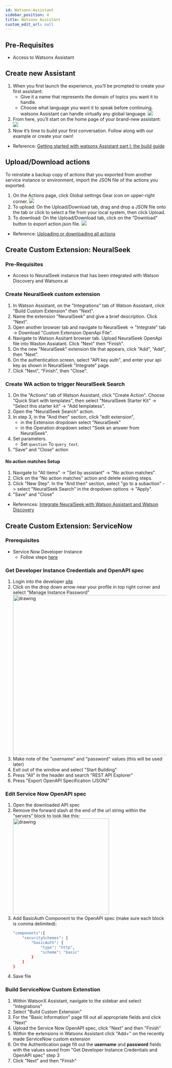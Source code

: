 ```yaml
---
id: Watsonx-Assistant
sidebar_position: 4
title: Watsonx Assistant
custom_edit_url: null
---
```

## Pre-Requisites
- Access to Watsonx Assistant

## Create new Assistant
1. When you first launch the experience, you’ll be prompted to create your first assistant: 
    - Give it a name that represents the domain of topics you want it to handle. 
    - Choose what language you want it to speak before continuing. watsonx Assistant can handle virtually any global language.
![](./assets/create-wxa-1.png)
1. From here, you’ll start on the home page of your brand-new assistant:
![](./assets/create-wxa-2.png)
1. Now it’s time to build your first conversation. Follow along with our example or create your own!
- Reference: [Getting started with watsonx Assistant part I: the build guide](https://www.ibm.com/blog/getting-started-with-the-new-watson-assistant-part-i-the-build-guide/?c=Watson%20Assistant)
## Upload/Download actions
To reinstate a backup copy of actions that you exported from another service instance or environment, import the JSON file of the actions you exported.
1. On the Actions page, click Global settings Gear icon on upper-right corner.
![](./assets/upload-wxa-actions1.png)
1. To upload: On the Upload/Download tab, drag and drop a JSON file onto the tab or click to select a file from your local system, then click Upload.
1. To download: On the Upload/Download tab, click on the "Download" button to export action.json file.
![](./assets/upload-wxa-actions2.png)
- Reference: [Uploading or downloading all actions](https://cloud.ibm.com/docs/watson-assistant?topic=watson-assistant-upload-download-actions)

## Create Custom Extension: NeuralSeek

### Pre-Requisites
- Access to NeuralSeek instance that has been integrated with Watson Discovery and Watsonx.ai
### Create NeuralSeek custom extension <a name="create-neuralseek-custom-extension"></a>
1. In Watson Assistant, on the "Integrations" tab of Watson Assistant, click "Build Custom Extension" then "Next".
2. Name the extension "NeuralSeek" and give a brief description. Click "Next".
3. Open another browser tab and navigate to NeuralSeek -> "Integrate" tab -> Download "Custom Extension OpenApi File".
4. Navigate to Watson Assitant browser tab. Upload NeuralSeek OpenApi file into Waston Assiatant. Click "Next" then "Finish".
5. On the new "NeuralSeek" extension tile that appears, click "Add", "Add", then "Next".
6. On the authentication screen, select "API key auth", and enter your api key as shown in NeuralSeek "Integrate" page.
7. Click "Next", "Finish", then "Close".



### Create WA action to trigger NeuralSeek Search <a name="create-wa-action-to-trigger-neuralseek-search"></a>
1. On the "Actions" tab of Watson Assistant, click "Create Action". Choose "Quick Start with templates", then select  "NeuralSeek Starter Kit" -> "Select this starter kit" -> "Add templatess".
1. Open the "NeuralSeek Search" action.
1. In step 3, in the "And then" section, click "edit extension", 
    - in the Extension dropdown select "NeuralSeek"
    - in the Operation dropdown select "Seek an answer from NeuralSeek".
1. Set parameters. 
    - Set `question` To `query_text`. 
1. "Save" and "Close" action
#### No action matches Setup
1. Navigate to "All items" -> "Set by assistant" -> "No action matches".
1. Click on the "No action matches" action and delete existing steps.
1. Click "New Step". In the "And then" section, select "go to a subaction"  -> select "NeuralSeek Search" in the dropdown options -> "Apply".
1. "Save" and "Close"

- References: [Integrate NeuralSeek with Watson Assistant and Watson Discovery](https://developer.ibm.com/tutorials/integrate-neuralseek-with-watson-assistant-and-watson-discovery/)

## Create Custom Extension: ServiceNow
### Prerequisites
* Service Now Developer Instance
    * Follow steps [here](https://developer.servicenow.com/dev.do#!/learn/learning-plans/tokyo/new_to_servicenow/app_store_learnv2_buildmyfirstapp_tokyo_personal_developer_instances)

### Get Developer Instance Credentials and OpenAPI spec

1. Login into the developer [site](https://developer.servicenow.com/dev.do)
2. Click on the drop down arrow near your profile in top right corner and select "Manage Instance Password"
    <img src="https://zenhub.ibm.com/images/64b6ea16cb0d621557d315d9/58004866-1119-4ce4-8b8e-f2b00b25ba1b" alt="drawing" width="500"/>
3. Make note of the "username" and "password" values (this will be used later)
4. Exit out of the window and select "Start Building"
5. Press "All" in the header and search "REST API Explorer"
6. Press "Export OpenAPI Specification (JSON)"

### Edit Service Now OpenAPI spec
1. Open the downloaded API spec
2. Remove the forward slash at the end of the url string within the "servers" block to look like this:
     <img src="https://zenhub.ibm.com/images/64b6ea16cb0d621557d315d9/32a80241-3fa6-4659-9fb2-9faaf71f4f04" alt="drawing" width="300"/>
3. Add BasicAuth Component to the OpenAPI spec (make sure each block is comma delimited):
    ```sh
    "components":{
        "securitySchemes": {
            "basicAuth": {
                "type": "http",
                "scheme": "basic"
            }
        }
    }
    ```
4. Save file
### Build ServiceNow Custom Extenstion
1. Within WatsonX Assistant, navigate to the sidebar and select "Integrations"
2. Select "Build Custom Extension"
3. For the "Basic Information" page fill out all appropriate fields and click "Next"
4. Upload the Service Now OpenAPI spec, click "Next" and then "Finish"
5. Within the extensions in Watsonx Assistant click "Add+" on the recently made ServiceNow custom extension
6. On the Authentication page fill out the **username** and **password** fields with the values saved from "Get Developer Instance Credentials and OpenAPI spec" step 3
7. Click "Next" and then "Finish"
